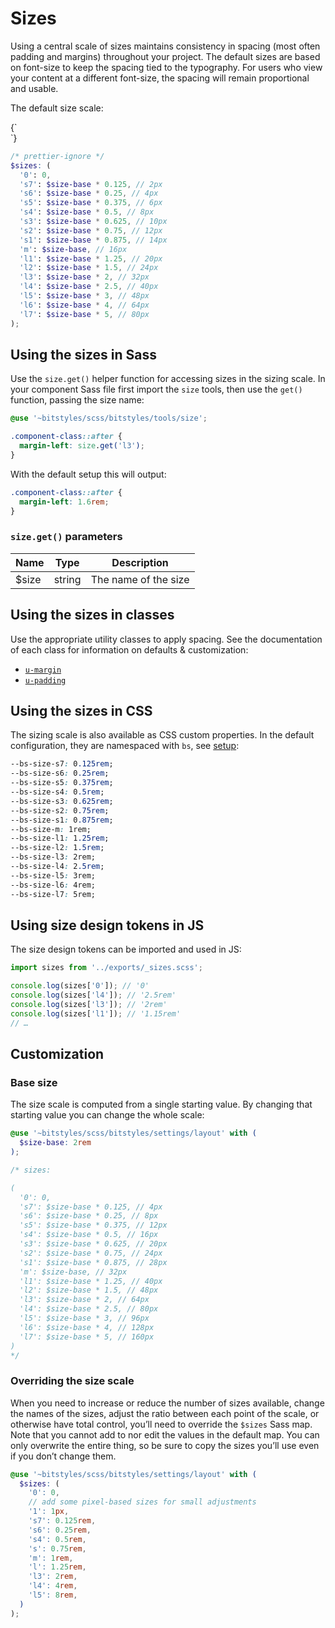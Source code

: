 
<Meta title="Design Tokens/Sizes" />

# Sizes

Using a central scale of sizes maintains consistency in spacing (most often padding and margins) throughout your project. The default sizes are based on font-size to keep the spacing tied to the typography. For users who view your content at a different font-size, the spacing will remain proportional and usable.

The default size scale:

<Canvas>
  <Story name="Sizes">
    {`
      <div class="u-flex u-items-end u-gap-s5">
        <div class="u-shadow-default u-bg-gray-dark u-border-radius-s7" style="width: var(--bs-size-s7); height: var(--bs-size-s7)"></div>
        <div class="u-shadow-default u-bg-gray-dark u-border-radius-s7" style="width: var(--bs-size-s6); height: var(--bs-size-s6)"></div>
        <div class="u-shadow-default u-bg-gray-dark u-border-radius-s7" style="width: var(--bs-size-s4); height: var(--bs-size-s4)"></div>
        <div class="u-shadow-default u-bg-gray-dark u-border-radius-s7" style="width: var(--bs-size-s); height: var(--bs-size-s)"></div>
        <div class="u-shadow-default u-bg-gray-dark u-border-radius-s7" style="width: var(--bs-size-m); height: var(--bs-size-m)"></div>
        <div class="u-shadow-default u-bg-gray-dark u-border-radius-s7" style="width: var(--bs-size-l); height: var(--bs-size-l)"></div>
        <div class="u-shadow-default u-bg-gray-dark u-border-radius-s7" style="width: var(--bs-size-l3); height: var(--bs-size-l3)"></div>
        <div class="u-shadow-default u-bg-gray-dark u-border-radius-s7" style="width: var(--bs-size-l4); height: var(--bs-size-l4)"></div>
        <div class="u-shadow-default u-bg-gray-dark u-border-radius-s7" style="width: var(--bs-size-l5); height: var(--bs-size-l5)"></div>
        <div class="u-shadow-default u-bg-gray-dark u-border-radius-s7" style="width: var(--bs-size-l6); height: var(--bs-size-l6)"></div>
        <div class="u-shadow-default u-bg-gray-dark u-border-radius-s7" style="width: var(--bs-size-l7); height: var(--bs-size-l7)"></div>
      </div>
    `}
  </Story>
</Canvas>

```scss
/* prettier-ignore */
$sizes: (
  '0': 0,
  's7': $size-base * 0.125, // 2px
  's6': $size-base * 0.25, // 4px
  's5': $size-base * 0.375, // 6px
  's4': $size-base * 0.5, // 8px
  's3': $size-base * 0.625, // 10px
  's2': $size-base * 0.75, // 12px
  's1': $size-base * 0.875, // 14px
  'm': $size-base, // 16px
  'l1': $size-base * 1.25, // 20px
  'l2': $size-base * 1.5, // 24px
  'l3': $size-base * 2, // 32px
  'l4': $size-base * 2.5, // 40px
  'l5': $size-base * 3, // 48px
  'l6': $size-base * 4, // 64px
  'l7': $size-base * 5, // 80px
);
```

## Using the sizes in Sass

Use the `size.get()` helper function for accessing sizes in the sizing scale. In your component Sass file first import the `size` tools, then use the `get()` function, passing the size name:

```scss
@use '~bitstyles/scss/bitstyles/tools/size';

.component-class::after {
  margin-left: size.get('l3');
}
```

With the default setup this will output:

```css
.component-class::after {
  margin-left: 1.6rem;
}
```

### `size.get()` parameters

| Name  | Type   | Description          |
| ----- | ------ | -------------------- |
| $size | string | The name of the size |

## Using the sizes in classes

Use the appropriate utility classes to apply spacing. See the documentation of each class for information on defaults & customization:

- [`u-margin`](/docs/utilities-margin--margin-0)
- [`u-padding`](/docs/utilities-padding--padding-0)

## Using the sizes in CSS

The sizing scale is also available as CSS custom properties. In the default configuration, they are namespaced with `bs`, see [setup](/story/design-tokens-setup--page):

```css
--bs-size-s7: 0.125rem;
--bs-size-s6: 0.25rem;
--bs-size-s5: 0.375rem;
--bs-size-s4: 0.5rem;
--bs-size-s3: 0.625rem;
--bs-size-s2: 0.75rem;
--bs-size-s1: 0.875rem;
--bs-size-m: 1rem;
--bs-size-l1: 1.25rem;
--bs-size-l2: 1.5rem;
--bs-size-l3: 2rem;
--bs-size-l4: 2.5rem;
--bs-size-l5: 3rem;
--bs-size-l6: 4rem;
--bs-size-l7: 5rem;
```

## Using size design tokens in JS

The size design tokens can be imported and used in JS:

```js
import sizes from '../exports/_sizes.scss';

console.log(sizes['0']); // '0'
console.log(sizes['l4']); // '2.5rem'
console.log(sizes['l3']); // '2rem'
console.log(sizes['l1']); // '1.15rem'
// …
```

## Customization

### Base size

The size scale is computed from a single starting value. By changing that starting value you can change the whole scale:

```scss
@use '~bitstyles/scss/bitstyles/settings/layout' with (
  $size-base: 2rem
);

/* sizes:

(
  '0': 0,
  's7': $size-base * 0.125, // 4px
  's6': $size-base * 0.25, // 8px
  's5': $size-base * 0.375, // 12px
  's4': $size-base * 0.5, // 16px
  's3': $size-base * 0.625, // 20px
  's2': $size-base * 0.75, // 24px
  's1': $size-base * 0.875, // 28px
  'm': $size-base, // 32px
  'l1': $size-base * 1.25, // 40px
  'l2': $size-base * 1.5, // 48px
  'l3': $size-base * 2, // 64px
  'l4': $size-base * 2.5, // 80px
  'l5': $size-base * 3, // 96px
  'l6': $size-base * 4, // 128px
  'l7': $size-base * 5, // 160px
)
*/
```

### Overriding the size scale

When you need to increase or reduce the number of sizes available, change the names of the sizes, adjust the ratio between each point of the scale, or otherwise have total control, you’ll need to override the `$sizes` Sass map. Note that you cannot add to nor edit the values in the default map. You can only overwrite the entire thing, so be sure to copy the sizes you’ll use even if you don’t change them.

```scss
@use '~bitstyles/scss/bitstyles/settings/layout' with (
  $sizes: (
    '0': 0,
    // add some pixel-based sizes for small adjustments
    '1': 1px,
    's7': 0.125rem,
    's6': 0.25rem,
    's4': 0.5rem,
    's': 0.75rem,
    'm': 1rem,
    'l': 1.25rem,
    'l3': 2rem,
    'l4': 4rem,
    'l5': 8rem,
  )
);
```
